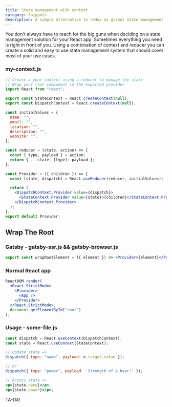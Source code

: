```yaml
---
title: State management with context
category: Snippets
description: A simple alternative to redux as global state management
---
```


You don't always have to reach for the big guns when deciding on a state management solution for your React app. Sometimes everything you need is right in front of you. Using a combination of context and reducer you can create a solid and easy to use state management system that should cover most of your use cases.

### my-context.js

```jsx
// Create a your context using a reducer to manage the state
// Wrap your root component in the exported provider
import React from "react";

export const StateContext = React.createContext(null);
export const DispatchContext = React.createContext(null);

const initialValues = {
  name: "",
  email: "",
  location: "",
  description: "",
  website: "",
};

const reducer = (state, action) => {
  const { type, payload } = action;
  return { ...state, [type]: payload };
};

const Provider = ({ children }) => {
  const [state, dispatch] = React.useReducer(reducer, initialValues);

  return (
    <DispatchContext.Provider value={dispatch}>
      <StateContext.Provider value={state}>{children}</StateContext.Provider>
    </DispatchContext.Provider>
  );
};
export default Provider;
```

## Wrap The Root

### Gatsby - gatsby-ssr.js && gatsby-browser.js

```jsx
export const wrapRootElement = ({ element }) => <Provider>{element}</Provider>;
```

### Normal React app

```jsx
ReactDOM.render(
  <React.StrictMode>
    <Provider>
      <App />
    </Provider>
  </React.StrictMode>,
  document.getElementById("root")
);
```

### Usage - some-file.js

```jsx
const dispatch = React.useContext(DispatchContext);
const state = React.useContext(StateContext);

// Update state =>
dispatch({ type: "name", payload: e.target.value });

// Or
dispatch({ type: "power", payload: 'Strength of a bear!' });

// Access state =>
<p>{state.name}</p>;
<p>{state.power}</p>;
```

TA-DA!
